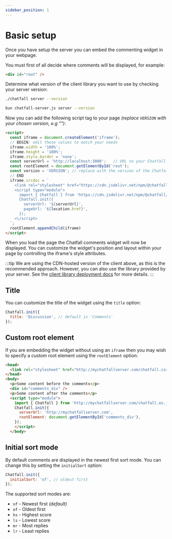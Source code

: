 ```yaml
---
sidebar_position: 1
---
```


# Basic setup

Once you have setup the server you can embed the commenting widget in your webpage.

You must first of all decide where comments will be displayed, for example:

```html
<div id="root" />
```

Determine what version of the client library you want to use by checking your server version:

<Tabs>
<TabItem value="binary" label="Binary">

```bash
./chatfall server --version
```

</TabItem>
<TabItem value="bun" label="Bun">

```bash
bun chatfall-server.js server --version
```

</TabItem>
</Tabs>

Now you can add the following script tag to your page _(replace `VERSION` with your chosen version, e.g "<Version/>")_:

```html
<script>
  const iframe = document.createElement('iframe');
  // BEGIN: edit these values to match your needs
  iframe.width = '100%';
  iframe.height = '100%';
  iframe.style.border = 'none';
  const serverUrl = 'http://localhost:3000';   // URL to your Chatfall server
  const rootElement = document.getElementById('root');
  const version = 'VERSION'; // replace with the version of the Chatfall server you are running
  // END
  iframe.srcdoc = `
    <link rel="stylesheet" href="https://cdn.jsdelivr.net/npm/@chatfall/client@${version}/dist/chatfall.css" crossorigin="anonymous" />
    <script type="module">
      import { Chatfall } from 'https://cdn.jsdelivr.net/npm/@chatfall/client@${version}/dist/chatfall.es.js';
      Chatfall.init({
        serverUrl: '${serverUrl}',
        pageUrl: '${location.href}',
      });
    <\/script>
  `;
  rootElement.appendChild(iframe)
</script>
```

When you load the page the Chatfall comments widget will now be displayed. You can customize the widget's position and layout within your page by 
controlling the iframe's style attributes.

:::tip
We are using the CDN-hosted version of the client above, as this is the recommended approach. However, you can also 
use the library provided by your server. See the [client library deployment docs](../production-deployment/client) for more details.
:::

## Title

You can customize the title of the widget using the `title` option:

```javascript
Chatfall.init({
  title: 'Discussion', // default is 'Comments'
});
```

## Custom root element

If you are embedding the widget without using an `iframe` then you may 
wish to specify a custom root element using the `rootElement` option:

```html
<head>
  <link rel="stylesheet" href="http://mychatfallserver.com/chatfall.css" crossorigin="anonymous"  />
</head>
<body>
  <p>Some content before the comments</p>
  <div id="comments_div" />
  <p>Some content after the comments</p>
  <script type="module">
    import { Chatfall } from 'http://mychatfallserver.com/chatfall.es.js';
    Chatfall.init({
      serverUrl: 'http://mychatfallserver.com',
      rootElement: document.getElementById('comments_div'),
    });
    </script>
  </body>
```

## Initial sort mode

By default comments are displayed in the newest first sort mode. You can change this by setting the `initialSort` option:

```javascript
Chatfall.init({
  initialSort: 'of', // oldest first
});
```

The supported sort modes are:

* `nf` - Newest first _(default)_
* `of` - Oldest first
* `hs` - Highest score
* `ls` - Lowest score
* `mr` - Most replies
* `lr` - Least replies  
